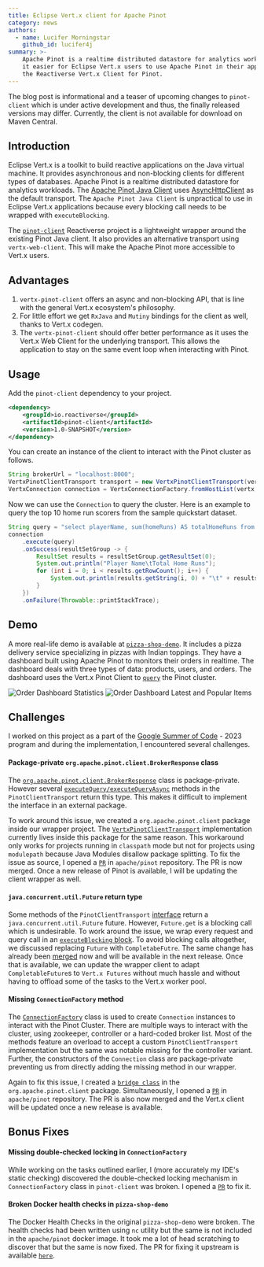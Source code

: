 ```yaml
---
title: Eclipse Vert.x client for Apache Pinot
category: news
authors:
  - name: Lucifer Morningstar
    github_id: lucifer4j
summary: >-
    Apache Pinot is a realtime distributed datastore for analytics workloads. To make
    it easier for Eclipse Vert.x users to use Apache Pinot in their applications, we introduce
    the Reactiverse Vert.x Client for Pinot.
---
```


<Alert warning>

The blog post is informational and a teaser of upcoming changes to `pinot-client` which is under active
    development and thus, the finally released versions may differ. Currently, the client is not available
    for download on Maven Central.
</Alert>

## Introduction

Eclipse Vert.x is a toolkit to build reactive applications on the Java virtual machine. It provides asynchronous and
non-blocking clients for different types of databases. Apache Pinot is a realtime distributed datastore for analytics
workloads. The [Apache Pinot Java Client](https://docs.pinot.apache.org/users/clients/java) uses
[AsyncHttpClient](https://github.com/AsyncHttpClient/async-http-client) as the default transport. The `Apache Pinot Java Client`
is unpractical to use in Eclipse Vert.x applications because every blocking call needs to be wrapped with `executeBlocking`.

The [`pinot-client`](https://github.com/reactiverse/pinot-client) Reactiverse project is a lightweight wrapper around the existing Pinot Java client. It also provides an alternative transport using `vertx-web-client`.
This will make the Apache Pinot more accessible to Vert.x users.

## Advantages

1. `vertx-pinot-client` offers an async and non-blocking API, that is line with the general Vert.x ecosystem's philosophy.
2. For little effort we get `RxJava` and `Mutiny` bindings for the client as well, thanks to Vert.x codegen.
3. The `vertx-pinot-client` should offer better performance as it uses the Vert.x Web Client for the underlying transport.
   This allows the application to stay on the same event loop when interacting with Pinot.

## Usage

Add the `pinot-client` dependency to your project.

```xml
<dependency>
    <groupId>io.reactiverse</groupId>
    <artifactId>pinot-client</artifactId>
    <version>1.0-SNAPSHOT</version>
</dependency>
```

You can create an instance of the client to interact with the Pinot cluster as follows.

```java
String brokerUrl = "localhost:8000";
VertxPinotClientTransport transport = new VertxPinotClientTransport(vertx);
VertxConnection connection = VertxConnectionFactory.fromHostList(vertx, List.of(brokerUrl), transport);
```

Now we can use the `Connection` to query the cluster. Here is an example to query the top 10 home run scorers from
the sample quickstart dataset.

```java
String query = "select playerName, sum(homeRuns) AS totalHomeRuns from baseballStats where homeRuns > 0 group by playerID, playerName ORDER BY totalHomeRuns DESC limit 10";
connection
    .execute(query)
    .onSuccess(resultSetGroup -> {
        ResultSet results = resultSetGroup.getResultSet(0);
        System.out.println("Player Name\tTotal Home Runs");
        for (int i = 0; i < results.getRowCount(); i++) {
            System.out.println(results.getString(i, 0) + "\t" + results.getString(i, 1));
        }
    })
    .onFailure(Throwable::printStackTrace);
```

## Demo

A more real-life demo is available at [`pizza-shop-demo`](https://github.com/lucifer4j/pizza-shop-demo). It includes a
pizza delivery service specializing in pizzas with Indian toppings. They have a dashboard built using Apache Pinot
to monitors their orders in realtime. The dashboard deals with three types of data: products, users, and orders. The
dashboard uses the Vert.x Pinot Client to [`query`](https://github.com/lucifer4j/pizza-shop-demo/blob/main/dashboard/backend/src/main/java/pizzashop/DashboardVerticle.java)
the Pinot cluster.

![Order Dashboard Statistics](/images/blog/soc-vertx-pinot-client/demo-dashboard-1.png)
![Order Dashboard Latest and Popular Items](/images/blog/soc-vertx-pinot-client/demo-dashboard-2.png)

## Challenges

I worked on this project as a part of the [Google Summer of Code](summerofcode.withgoogle.com/) - 2023 program and
during the implementation, I encountered several challenges.

#### Package-private `org.apache.pinot.client.BrokerResponse` class

The [`org.apache.pinot.client.BrokerResponse`](https://github.com/apache/pinot/blob/6e235a4ec2a16006337da04e118a435b5bb8f6d8/pinot-clients/pinot-java-client/src/main/java/org/apache/pinot/client/BrokerResponse.java#L27)
class is package-private. However several [`executeQuery/executeQueryAsync`](https://github.com/apache/pinot/blob/6e235a4ec2a16006337da04e118a435b5bb8f6d8/pinot-clients/pinot-java-client/src/main/java/org/apache/pinot/client/PinotClientTransport.java#L29)
methods in the `PinotClientTransport` return this type. This makes it difficult to implement the interface in an external package.

To work around this issue, we created a `org.apache.pinot.client` package inside our wrapper project. The [`VertxPinotClientTransport`](https://github.com/lucifer4j/pinot-client/blob/70dc4152cc77fd6ae521f94fb8c59bf4c7f9d12a/pinot-client/src/main/java/org/apache/pinot/client/VertxPinotClientTransport.java#L37)
implementation currently lives inside this package for the same reason. This workaround only works for projects running in `classpath`
mode but not for projects using `modulepath` because Java Modules disallow package splitting. To fix the issue as source,
I opened a [`PR`](https://github.com/apache/pinot/pull/10932) in `apache/pinot` repository. The PR is now merged. Once a new
release of Pinot is available, I will be updating the client wrapper as well.

#### `java.concurrent.util.Future` return type

Some methods of the `PinotClientTransport` [interface](https://github.com/apache/pinot/blob/6e235a4ec2a16006337da04e118a435b5bb8f6d8/pinot-clients/pinot-java-client/src/main/java/org/apache/pinot/client/PinotClientTransport.java#L32)
return a `java.concurrent.util.Future` future. However, `Future.get` is a blocking call which is undesirable. To work around the
issue, we wrap every request and query call in an [`executeBlocking` block](https://github.com/reactiverse/pinot-client/blob/main/pinot-client/src/main/java/io/reactiverse/pinot/client/impl/Utils.java#L24-L34).
To avoid blocking calls altogether, we discussed replacing `Future` with `CompletabeFutre`. The same change has already been [merged](https://github.com/apache/pinot/pull/10326)
now and will be available in the next release. Once that is available, we can update the wrapper client to adapt `CompletableFuture`s
to `Vert.x Futures` without much hassle and without having to offload some of the tasks to the Vert.x worker pool.

#### Missing `ConnectionFactory` method

The [`ConnectionFactory`](https://github.com/apache/pinot/blob/6e235a4ec2a16006337da04e118a435b5bb8f6d8/pinot-clients/pinot-java-client/src/main/java/org/apache/pinot/client/ConnectionFactory.java#L30)
class is used to create `Connection` instances to interact with the Pinot Cluster. There are multiple ways to interact with
the cluster, using zookeeper, controller or a hard-coded broker list. Most of the methods feature an overload to accept
a custom `PinotClientTransport` implementation but the same was notable missing for the controller variant. Further, the
constructors of the `Connection` class are package-private preventing us from directly adding the missing method in our
wrapper.

Again to fix this issue, I created a [`bridge class`](https://github.com/lucifer4j/pinot-client/blob/70dc4152cc77fd6ae521f94fb8c59bf4c7f9d12a/pinot-client/src/main/java/org/apache/pinot/client/ConnectionFactoryBridge.java#L28)
in the `org.apache.pinot.client` package. Simultaneously, I opened a [`PR`](https://github.com/apache/pinot/pull/11013) in
`apache/pinot` repository. The PR is also now merged and the Vert.x client will be updated once a new release is available.

## Bonus Fixes

#### Missing double-checked locking in `ConnectionFactory`

While working on the tasks outlined earlier, I (more accurately my IDE's static checking) discovered the double-checked
locking mechanism in `ConnectionFactory` class in `pinot-client` was broken. I opened a [`PR`](https://github.com/apache/pinot/pull/11014) to fix it.

#### Broken Docker health checks in `pizza-shop-demo`

The Docker Health Checks in the original `pizza-shop-demo` were broken. The health checks had been written using `nc` utility
but the same is not included in the `apache/pinot` docker image. It took me a lot of head scratching to discover that but
the same is now fixed. The PR for fixing it upstream is available [`here`](https://github.com/startreedata/pizza-shop-demo/pull/9).
